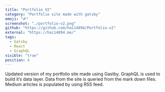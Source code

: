 ```yaml
---
title: "Portfolio V2"
category: "Portfolio site made with gatsby"
emoji: "🜸"
screenshot: "./portfolio-v2.png"
github: "https://github.com/hai14894/Portfolio-v2"
external: "https://hai14894.me/"
tags:
  - Gatsby
  - React
  - GraphQL
visible: "true"
position: 4
---
```


Updated version of my portfolio site made using Gastby. GraphQL is used to build it’s data layer. Data from the site is queried from the mark down files. Medium articles is populated by using RSS feed.